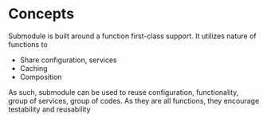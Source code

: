 
# Concepts

Submodule is built around a function first-class support. It utilizes nature of functions to
- Share configuration, services
- Caching
- Composition

As such, submodule can be used to reuse configuration, functionality, group of services, group of codes. As they are all functions, they encourage testability and reusability